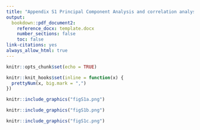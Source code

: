 ```yaml
---
title: "Appendix S1 Principal Component Analysis and correlation analysis of the soil physicochemical properties."
output:
  bookdown::pdf_document2:
    reference_docx: template.docx
    number_sections: false
    toc: false
link-citations: yes
always_allow_html: true
---
```


```r
knitr::opts_chunk$set(echo = TRUE)
```

```r
knitr::knit_hooks$set(inline = function(x) {
  prettyNum(x, big.mark = ",")
})
```

```r
knitr::include_graphics("figS1a.png")
```

```r
knitr::include_graphics("figS1b.png")
```

```r
knitr::include_graphics("figS1c.png")
```